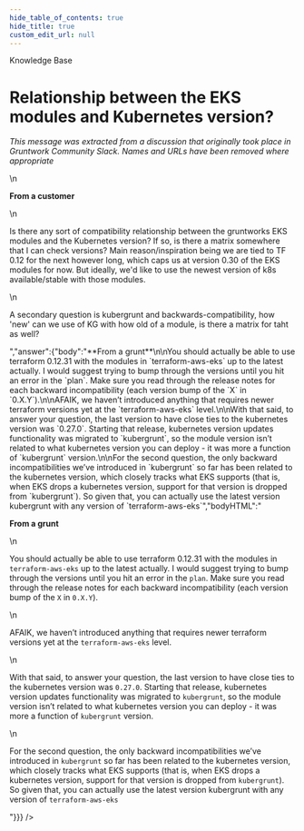 ```yaml
---
hide_table_of_contents: true
hide_title: true
custom_edit_url: null
---
```



<head>
  <link rel="canonical" href="https://github.com/gruntwork-io/knowledge-base/discussions/18" />
</head>

<CenterLayout>
<span className="searchCategory">Knowledge Base</span>
<h1>Relationship between the EKS modules and Kubernetes version?</h1>
<GitHub discussion={{"id":"MDEwOkRpc2N1c3Npb24zNTQ5MjM5","number":18,"author":{"login":"gruntwork-support"},"title":"Relationship between the EKS modules and Kubernetes version?","body":"_This message was extracted from a discussion that originally took place in Gruntwork Community Slack. Names and URLs have been removed where appropriate_\n\n**From a customer**\n\nIs there any sort of compatibility relationship between the gruntworks EKS modules and the Kubernetes version? If so, is there a matrix somewhere that I can check versions?   Main reason/inspiration being we are tied to TF 0.12 for the next however long, which caps us at version 0.30 of the EKS modules for now.   But ideally, we'd like to use the newest version of k8s available/stable with those modules.\n\nA secondary question is kubergrunt and backwards-compatibility,  how 'new' can we use of KG with how old of a module, is there a matrix for taht as well?","bodyHTML":"<p dir=\"auto\"><em>This message was extracted from a discussion that originally took place in Gruntwork Community Slack. Names and URLs have been removed where appropriate</em></p>\n<p dir=\"auto\"><strong>From a customer</strong></p>\n<p dir=\"auto\">Is there any sort of compatibility relationship between the gruntworks EKS modules and the Kubernetes version? If so, is there a matrix somewhere that I can check versions?   Main reason/inspiration being we are tied to TF 0.12 for the next however long, which caps us at version 0.30 of the EKS modules for now.   But ideally, we'd like to use the newest version of k8s available/stable with those modules.</p>\n<p dir=\"auto\">A secondary question is kubergrunt and backwards-compatibility,  how 'new' can we use of KG with how old of a module, is there a matrix for taht as well?</p>","answer":{"body":"**From a grunt**\n\nYou should actually be able to use terraform 0.12.31 with the modules in `terraform-aws-eks` up to the latest actually. I would suggest trying to bump through the versions until you hit an error in the `plan`. Make sure you read through the release notes for each backward incompatibility (each version bump of the `X` in `0.X.Y`).\n\nAFAIK, we haven’t introduced anything that requires newer terraform versions yet at the `terraform-aws-eks` level.\n\nWith that said, to answer your question, the last version to have close ties to the kubernetes version was `0.27.0`. Starting that release, kubernetes version updates functionality was migrated to `kubergrunt`, so the module version isn’t related to what kubernetes version you can deploy - it was more a function of `kubergrunt` version.\n\nFor the second question, the only backward incompatibilities we’ve introduced in `kubergrunt` so far has been related to the kubernetes version, which closely tracks what EKS supports (that is, when EKS drops a kubernetes version, support for that version is dropped from `kubergrunt`). So given that, you can actually use the latest version kubergrunt with any version of `terraform-aws-eks`","bodyHTML":"<p dir=\"auto\"><strong>From a grunt</strong></p>\n<p dir=\"auto\">You should actually be able to use terraform 0.12.31 with the modules in <code class=\"notranslate\">terraform-aws-eks</code> up to the latest actually. I would suggest trying to bump through the versions until you hit an error in the <code class=\"notranslate\">plan</code>. Make sure you read through the release notes for each backward incompatibility (each version bump of the <code class=\"notranslate\">X</code> in <code class=\"notranslate\">0.X.Y</code>).</p>\n<p dir=\"auto\">AFAIK, we haven’t introduced anything that requires newer terraform versions yet at the <code class=\"notranslate\">terraform-aws-eks</code> level.</p>\n<p dir=\"auto\">With that said, to answer your question, the last version to have close ties to the kubernetes version was <code class=\"notranslate\">0.27.0</code>. Starting that release, kubernetes version updates functionality was migrated to <code class=\"notranslate\">kubergrunt</code>, so the module version isn’t related to what kubernetes version you can deploy - it was more a function of <code class=\"notranslate\">kubergrunt</code> version.</p>\n<p dir=\"auto\">For the second question, the only backward incompatibilities we’ve introduced in <code class=\"notranslate\">kubergrunt</code> so far has been related to the kubernetes version, which closely tracks what EKS supports (that is, when EKS drops a kubernetes version, support for that version is dropped from <code class=\"notranslate\">kubergrunt</code>). So given that, you can actually use the latest version kubergrunt with any version of <code class=\"notranslate\">terraform-aws-eks</code></p>"}}} />

</CenterLayout>
  

<!-- ##DOCS-SOURCER-START
{
  "sourcePlugin": "github-discussions",
  "hash": "ada6d207440fd3beba8f28aa98811771"
}
##DOCS-SOURCER-END -->
